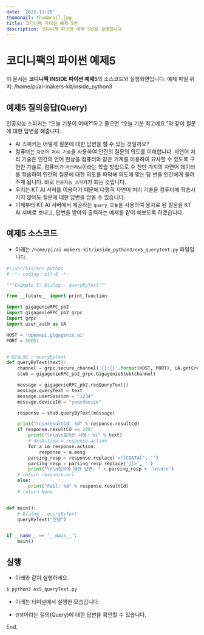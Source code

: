 ```yaml
---
date: '2022-11-28'
thumbnail: thumbnail.jpg
title: 코디니팩 파이썬 예제 5번
description: 코디니팩 파이썬 예제 5번을 설명합니다
---
```


# 코디니팩의 파이썬 예제5

<MdxTextBox>
    <Box sx={{ color: 'secondary.main', fontWeight: 600, mb: 1 }}>
        이 문서는 <b>코디니팩 INSIDE 파이썬 예제5</b>의 소스코드와 실행화면입니다.
    </Box>
    <Typography sx={{ color: '#666', mb: 1 }} variant="body1">
        예제 파일 위치: /home/pi/ai-makers-kit/inside_python3
    </Typography>
</MdxTextBox>

## 예제5 질의응답(Query)

인공지능 스피커는 “오늘 기분이 어때?”하고 물으면 “오늘 기분 최고예요.”와 같이
질문에 대한 답변을 해줍니다.

-   AI 스피커는 어떻게 질문에 대한 답변을 할 수 있는 것일까요?
-   컴퓨터는 `자연어 처리 기술`을 사용하여 인간의 질문의 의도를
    이해합니다. 자연어 처리 기술은 인간의 언어 현상을 컴퓨터와 같은 기계를 이용하여
    묘사할 수 있도록 구현한 기술로, 컴퓨터가 `머신러닝`이라는 학습 방법으로 수 천만
    가지의 자연어 데이터를 학습하여 인간의 질문에 대한 의도를 파악해 의도에 맞는 답
    변을 인간에게 돌려주게 됩니다. 바로 `인공지능 스피커`가 되는 것입니다.
-   우리는 KT AI 서버를 이용하기 때문에 다행히 자연어 처리 기술을 컴퓨터에 학습시키지 않아도 질문에 대한 답변을 얻을 수 있습니다.
-   이제부터 KT AI 서버에서 제공하는 `query 모듈`을 사용하여 문자로 된 질문을 KT AI 서버로 보내고, 답변을 받아와 출력하는 예제를 같이 해보도록 하겠습니다.

## 예제5 소스코드

-   아래는 `/home/pi/ai-makers-kit/inside_python3/ex5_queryText.py` 파일입니다.

```python
#!/usr/bin/env python
# -*- coding: utf-8 -*-

"""Example 5: Dialog - queryByText"""

from __future__ import print_function

import gigagenieRPC_pb2
import gigagenieRPC_pb2_grpc
import grpc
import user_auth as UA

HOST = 'openapi.gigagenie.ai'
PORT = 50051


# DIALOG : queryByText
def queryByText(text):
    channel = grpc.secure_channel('{}:{}'.format(HOST, PORT), UA.getCredentials())
    stub = gigagenieRPC_pb2_grpc.GigagenieStub(channel)

    message = gigagenieRPC_pb2.reqQueryText()
    message.queryText = text
    message.userSession = "1234"
    message.deviceId = "yourdevice"

    response = stub.queryByText(message)

    print("\n\nresultCd: %d" % response.resultCd)
    if response.resultCd == 200:
        print("\n\n\n질의한 내용: %s" % text)
        # dssAction = response.action
        for a in response.action:
            response = a.mesg
        parsing_resp = response.replace('<![CDATA[', '')
        parsing_resp = parsing_resp.replace(']]>', '')
        print("\n\n질의에 대한 답변: " + parsing_resp + '\n\n\n')
    # return response.url
    else:
        print("Fail: %d" % response.resultCd)
    # return None


def main():
    # Dialog : queryByText
    queryByText("안녕")


if __name__ == '__main__':
    main()

```

## 실행

-   아래와 같이 실행하세요.

```bash
$ python3 ex5_queryText.py
```

-   아래는 터미널에서 실행한 모습입니다.
-   `안녕`이라는 질의(Query)에 대한 답변을 확인할 수 있습니다.

    <MdxImageView src="/images/codinypack-py/inside-python3/ex5_out1.png" caption="예제 실행" />

<PyInsideExampleLinkBox exampleId="ex5" />

End.
